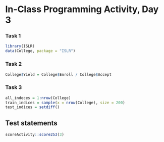 # In-Class Programming Activity, Day 3

### Task 1

```r
library(ISLR)
data(College, package = "ISLR")
```

### Task 2

```r
College$Yield = College$Enroll / College$Accept
```

### Task 3

```r
all_indeces = 1:nrow(College)
train_indices = sample(x = nrow(College), size = 200)
test_indices = setdiff()
```


## Test statements

```r
scoreActivity::score253(3)
```
